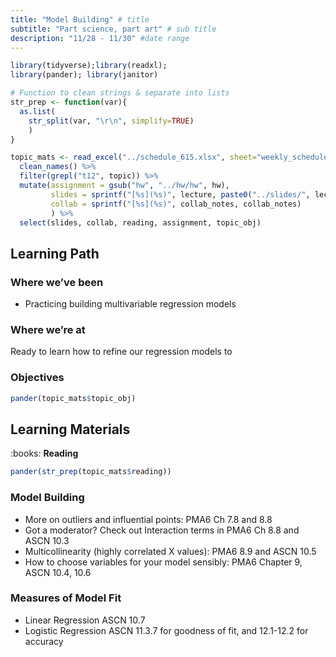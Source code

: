 ```yaml
---
title: "Model Building" # title 
subtitle: "Part science, part art" # sub title
description: "11/28 - 11/30" #date range
---
```


```r
library(tidyverse);library(readxl); 
library(pander); library(janitor)

# Function to clean strings & separate into lists
str_prep <- function(var){
  as.list(
    str_split(var, "\r\n", simplify=TRUE)
    )
}

topic_mats <- read_excel("../schedule_615.xlsx", sheet="weekly_schedule") %>%
  clean_names() %>% 
  filter(grepl("t12", topic)) %>%
  mutate(assignment = gsub("hw", "../hw/hw", hw), 
         slides = sprintf("[%s](%s)", lecture, paste0("../slides/", lecture, ".html")), 
         collab = sprintf("[%s](%s)", collab_notes, collab_notes)
         ) %>% 
  select(slides, collab, reading, assignment, topic_obj)
```

## Learning Path

### Where we've been
* Practicing building multivariable regression models

### Where we're at
Ready to learn how to refine our regression models to 


### Objectives

```r
pander(topic_mats$topic_obj)
```


## Learning Materials

:books:  **Reading** 

```r
pander(str_prep(topic_mats$reading))
```

### Model Building

* More on outliers and influential points: PMA6 Ch 7.8 and 8.8
* Got a moderator? Check out Interaction terms in PMA6 Ch 8.8 and ASCN 10.3
* Multicollinearity (highly correlated X values): PMA6 8.9 and ASCN 10.5
* How to choose variables for your model sensibly: PMA6 Chapter 9, ASCN 10.4, 10.6

### Measures of Model Fit

* Linear Regression ASCN 10.7
* Logistic Regression ASCN 11.3.7 for goodness of fit, and 12.1-12.2 for accuracy

